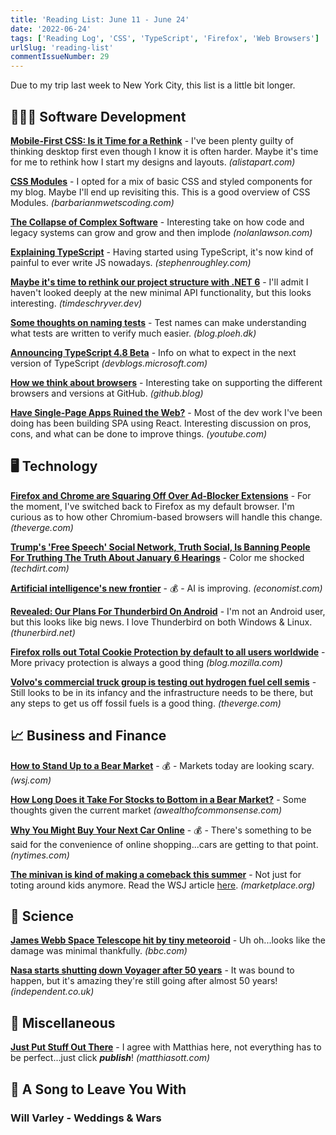 ```yaml
---
title: 'Reading List: June 11 - June 24'
date: '2022-06-24'
tags: ['Reading Log', 'CSS', 'TypeScript', 'Firefox', 'Web Browsers']
urlSlug: 'reading-list'
commentIssueNumber: 29
---
```


Due to my trip last week to New York City, this list is a little bit longer.

## 👨🏼‍💻 Software Development

[**Mobile-First CSS: Is it Time for a Rethink**](https://alistapart.com/article/mobile-first-css-is-it-time-for-a-rethink/) - I've been plenty guilty of thinking desktop first even though I know it is often harder. Maybe it's time for me to rethink how I start my designs and layouts. *(alistapart.com)*

[**CSS Modules**](https://www.barbarianmeetscoding.com/notes/css-modules/) - I opted for a mix of basic CSS and styled components for my blog. Maybe I'll end up revisiting this. This is a good overview of CSS Modules. *(barbarianmwetscoding.com)*

[**The Collapse of Complex Software**](https://nolanlawson.com/2022/06/09/the-collapse-of-complex-software/) - Interesting take on how code and legacy systems can grow and grow and then implode *(nolanlawson.com)*

[**Explaining TypeScript**](https://stephenroughley.com/2022/06/09/explaining-typescript/) - Having started using TypeScript, it's now kind of painful to ever write JS nowadays. *(stephenroughley.com)*

[**Maybe it's time to rethink our project structure with .NET 6**](https://timdeschryver.dev/blog/maybe-its-time-to-rethink-our-project-structure-with-dot-net-6) - I'll admit I haven't looked deeply at the new minimal API functionality, but this looks interesting. *(timdeschryver.dev)*

[**Some thoughts on naming tests**](https://blog.ploeh.dk/2022/06/13/some-thoughts-on-naming-tests/) - Test names can make understanding what tests are written to verify much easier. *(blog.ploeh.dk)*

[**Announcing TypeScript 4.8 Beta**](https://devblogs.microsoft.com/typescript/announcing-typescript-4-8-beta) - Info on what to expect in the next version of TypeScript *(devblogs.microsoft.com)*

[**How we think about browsers**](https://github.blog/2022-06-10-how-we-think-about-browsers/) - Interesting take on supporting the different browsers and versions at GitHub. *(github.blog)*

[**Have Single-Page Apps Ruined the Web?**](https://www.youtube.com/watch?v=860d8usGC0o) - Most of the dev work I've been doing has been building SPA using React. Interesting discussion on pros, cons, and what can be done to improve things. *(youtube.com)*

## 🖥 Technology

[**Firefox and Chrome are Squaring Off Over Ad-Blocker Extensions**](https://www.theverge.com/2022/6/10/23131029/mozilla-ad-blocking-firefox-google-chrome-privacy-manifest-v3-web-request) - For the moment, I've switched back to Firefox as my default browser. I'm curious as to how other Chromium-based browsers will handle this change. *(theverge.com)*

[**Trump's 'Free Speech' Social Network, Truth Social, Is Banning People For Truthing The Truth About January 6 Hearings**](https://www.techdirt.com/2022/06/10/trumps-free-speech-social-network-truth-social-is-banning-people-for-truthing-the-truth-about-january-6-hearings/) - Color me shocked *(techdirt.com)*

[**Artificial intelligence's new frontier**](https://www.economist.com/leaders/2022/06/09/artificial-intelligences-new-frontier) - 💰 - AI is improving. *(economist.com)*

[**Revealed: Our Plans For Thunderbird On Android**](https://blog.thunderbird.net/2022/06/revealed-thunderbird-on-android-plans-k9/) - I'm not an Android user, but this looks like big news. I love Thunderbird on both Windows & Linux. *(thunerbird.net)*

[**Firefox rolls out Total Cookie Protection by default to all users worldwide**](https://blog.mozilla.org/en/products/firefox/firefox-rolls-out-total-cookie-protection-by-default-to-all-users-worldwide/) - More privacy protection is always a good thing *(blog.mozilla.com)*

[**Volvo's commercial truck group is testing out hydrogen fuel cell semis**](https://www.theverge.com/2022/6/21/23177624/volvo-trucks-tests-hydrogen-fuel-cell-semi) - Still looks to be in its infancy and the infrastructure needs to be there, but any steps to get us off fossil fuels is a good thing. *(theverge.com)*

## 📈 Business and Finance

[**How to Stand Up to a Bear Market**](https://www.wsj.com/articles/how-to-stand-up-to-a-bear-market-11655477101) - 💰 - Markets today are looking scary. *(wsj.com)*

[**How Long Does it Take For Stocks to Bottom in a Bear Market?**](https://awealthofcommonsense.com/2022/06/how-long-does-it-take-for-stocks-to-bottom-in-a-bear-market/) - Some thoughts given the current market *(awealthofcommonsense.com)*

[**Why You Might Buy Your Next Car Online**](https://www.nytimes.com/2022/06/21/business/tesla-online-sales-dealerships.html) - 💰 - There's something to be said for the convenience of online shopping...cars are getting to that point. *(nytimes.com)*

[**The minivan is kind of making a comeback this summer**](https://www.marketplace.org/2022/06/22/the-minivan-is-kind-of-making-a-comeback-this-summer/) - Not just for toting around kids anymore. Read the WSJ article [here](https://www.wsj.com/articles/minivan-sales-prices-memorial-day-11653423051). *(marketplace.org)*

## 🔬 Science

[**James Webb Space Telescope hit by tiny meteoroid**](https://www.bbc.com/news/science-environment-61744257) - Uh oh...looks like the damage was minimal thankfully. *(bbc.com)*

[**Nasa starts shutting down Voyager after 50 years**](https://www.independent.co.uk/space/nasa-shutting-down-voyager-50-years-b2104956.html) - It was bound to happen, but it's amazing they're still going after almost 50 years! *(independent.co.uk)*

## 🎒 Miscellaneous

[**Just Put Stuff Out There**](https://matthiasott.com/notes/just-put-stuff-out-there) - I agree with Matthias here, not everything has to be perfect...just click ***publish***! *(matthiasott.com)*

## 🎵 A Song to Leave You With

### Will Varley - Weddings & Wars

<YouTubeEmbed
    id="jlAm40MvlcA"
    title="Will Varley - Weddings & Wars"
/>